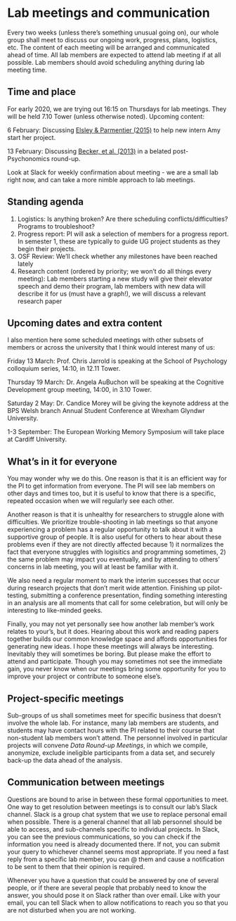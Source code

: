 # Lab meetings and communication

Every two weeks (unless there's something unusual going on), our whole group shall meet to discuss our ongoing work, progress, plans, logistics, etc. The content of each meeting will be arranged and communicated ahead of time. All lab members are expected to attend lab meeting if at all possible. Lab members should avoid scheduling anything during lab meeting time.

## Time and place

For early 2020, we are trying out 16:15 on Thursdays for lab meetings. They will be held 7.10 Tower (unless otherwise noted). Upcoming content:

6 February: Discussing [Elsley & Parmentier (2015)](http://www.tandfonline.com/doi/abs/10.1080/17470218.2014.982137) to help new intern Amy start her project.

13 February: Discussing [Becker, et al. (2013)](DOI: 10.1177/0956797612458528) in a belated post-Psychonomics round-up.

Look at Slack for weekly confirmation about meeting - we are a small lab right now, and can take a more nimble approach to lab meetings.

## Standing agenda

1. Logistics: Is anything broken? Are there scheduling conflicts/difficulties? Programs to troubleshoot?
2. Progress report: PI will ask a selection of members for a progress report. In semester 1, these are typically to guide UG project students as they begin their projects.
3. OSF Review: We'll check whether any milestones have been reached lately
4. Research content (ordered by priority; we won't do all things every meeting): Lab members starting a new study will give their elevator speech and demo their program, lab members with new data will describe it for us (must have a graph!), we will discuss a relevant research paper

## Upcoming dates and extra content

I also mention here some scheduled meetings with other subsets of members or across the university that I think would interest many of us:

Friday 13 March: Prof. Chris Jarrold is speaking at the School of Psychology colloquium series, 14:10, in 12.11 Tower. 

Thursday 19 March: Dr. Angela AuBuchon will be speaking at the Cognitive Development group meeting, 14:00, in 3.10 Tower.

Saturday 2 May: Dr. Candice Morey will be giving the keynote address at the BPS Welsh branch Annual Student Conference at Wrexham Glyndwr University.

1-3 September: The European Working Memory Symposium will take place at Cardiff University.


## What's in it for everyone

You may wonder why we do this. One reason is that it is an efficient way for the PI to get information from everyone. The PI will see lab members on other days and times too, but it is useful to know that there is a specific, repeated occasion when we will regularly see each other. 

Another reason is that it is unhealthy for researchers to struggle alone with difficulties. We prioritize trouble-shooting in lab meetings so that anyone experiencing a problem has a regular opportunity to talk about it with a supportive group of people. It is also useful for others to hear about these problems even if they are not directly affected because 1) it normalizes the fact that everyone struggles with logisitics and programming sometimes, 2) the same problem may impact you eventually, and by attending to others' concerns in lab meeting, you will at least be familiar with it. 

We also need a regular moment to mark the interim successes that occur during research projects that don't merit wide attention. Finishing up pilot-testing, submitting a conference presentation, finding something interesting in an analysis are all moments that call for some celebration, but will only be interesting to like-minded geeks. 

Finally, you may not yet personally see how another lab member's work relates to your's, but it does. Hearing about this work and reading papers together builds our common knowledge space and affords opportunities for generating new ideas. I hope these meetings will always be interesting. Inevitably they will sometimes be boring. But please make the effort to attend and participate. Though you may sometimes not see the immediate gain, you never know when our meetings bring some opportunity for you to improve your project or contribute to someone else's.

## Project-specific meetings

Sub-groups of us shall sometimes meet for specific business that doesn't involve the whole lab. For instance, many lab members are students, and students may have contact hours with the PI related to their course that non-student lab members won't attend. The personnel involved in particular projects will convene *Data Round-up Meetings*, in which we compile, anonymize, exclude ineligible participants from a data set, and securely back-up the data ahead of the analysis.  

## Communication between meetings

Questions are bound to arise in between these formal opportunities to meet. One way to get resolution between meetings is to consult our lab's Slack channel. Slack is a group chat system that we use to replace personal email when possible. There is a general channel that all lab personnel should be able to access, and sub-channels specific to individual projects. In Slack, you can see the previous communications, so you can check if the information you need is already documented there. If not, you can submit your query to whichever channel seems most appropriate. If you need a fast reply from a specific lab member, you can @ them and cause a notification to be sent to them that their opinion is required.

Whenever you have a question that could be answered by one of several people, or if there are several people that probably need to know the answer, you should pose it on Slack rather than over email. Like with your email, you can tell Slack when to allow notifications to reach you so that you are not disturbed when you are not working.